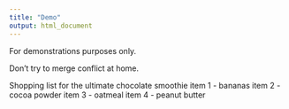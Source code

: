 ```yaml
---
title: "Demo"
output: html_document
---
```


For demonstrations purposes only.

Don't try to merge conflict at home.

Shopping list for the ultimate chocolate smoothie
item 1 - bananas
item 2 - cocoa powder
item 3 - oatmeal
item 4 - peanut butter